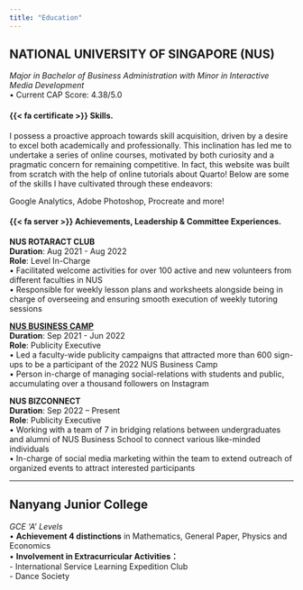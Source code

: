 ```yaml
---
title: "Education"
---
```


## NATIONAL UNIVERSITY OF SINGAPORE (NUS)
*Major in Bachelor of Business Administration with Minor in Interactive Media Development*  
•	Current CAP Score: 4.38/5.0

#### {{< fa certificate >}} Skills. 

I possess a proactive approach towards skill acquisition, driven by a desire to excel both academically and professionally. This inclination has led me to undertake a series of online courses, motivated by both curiosity and a pragmatic concern for remaining competitive. In fact, this website was built from scratch with the help of online tutorials about Quarto! Below are some of the skills I have cultivated through these endeavors:   

<div>
  <i class="fa-solid fa-brands fa-python fa-5x" style="margin-right: 40px;"></i>
  <i class="fa-solid fa-brands fa-figma fa-5x" style="margin-right: 40px;"></i>
  <i class="fa-solid fa-brands fa-r-project fa-5x" style="margin-right: 40px;"></i>
  <i class="fa-solid fa-brands fa-figma fa-5x" style="margin-right: 40px;"></i>

  Google Analytics, Adobe Photoshop, Procreate and more!
</div>


#### {{< fa server >}} Achievements, Leadership & Committee Experiences.
**NUS ROTARACT CLUB**  
**Duration**: Aug 2021 - Aug 2022  
**Role**: Level In-Charge  
•	Facilitated welcome activities for over 100 active and new volunteers from different faculties in NUS  
•	Responsible for weekly lesson plans and worksheets alongside being in charge of overseeing and ensuring smooth execution of weekly tutoring sessions
 
**[NUS BUSINESS CAMP](https://liyinnng.github.io/school_projects/NBC/NBC.html)**	 
**Duration**: Sep 2021 - Jun 2022  
**Role**: Publicity Executive  
•	Led a faculty-wide publicity campaigns that attracted more than 600 sign-ups to be a participant of the 2022 NUS Business Camp  
•	Person in-charge of managing social-relations with students and public, accumulating over a thousand followers on Instagram
 
**NUS BIZCONNECT**  
**Duration**: Sep 2022 – Present  
**Role**: Publicity Executive  								    
•	Working with a team of 7 in bridging relations between undergraduates and alumni of NUS Business School to connect various like-minded individuals  
•	In-charge of social media marketing within the team to extend outreach of organized events to attract interested participants

---

## Nanyang Junior College 
*GCE ‘A’ Levels*  
•	**Achievement 4 distinctions** in Mathematics, General Paper, Physics and Economics  
•	**Involvement in Extracurricular Activities：**  
- International Service Learning Expedition Club  
- Dance Society

 



